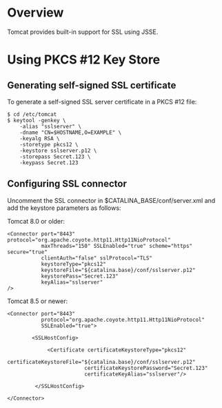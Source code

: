 = Overview =

Tomcat provides built-in support for SSL using JSSE.

= Using PKCS #12 Key Store =

== Generating self-signed SSL certificate ==

To generate a self-signed SSL server certificate in a PKCS #12 file:

 $ cd /etc/tomcat
 $ keytool -genkey \
     -alias "sslserver" \
     -dname "CN=$HOSTNAME,O=EXAMPLE" \
     -keyalg RSA \
     -storetype pkcs12 \
     -keystore sslserver.p12 \
     -storepass Secret.123 \
     -keypass Secret.123

== Configuring SSL connector ==

Uncomment the SSL connector in $CATALINA_BASE/conf/server.xml and add the keystore parameters as follows:

Tomcat 8.0 or older:

<pre>
<Connector port="8443" protocol="org.apache.coyote.http11.Http11NioProtocol"
           maxThreads="150" SSLEnabled="true" scheme="https" secure="true"
           clientAuth="false" sslProtocol="TLS"
           keystoreType="pkcs12"
           keystoreFile="${catalina.base}/conf/sslserver.p12"
           keystorePass="Secret.123"
           keyAlias="sslserver"
/>
</pre>

Tomcat 8.5 or newer:

<pre>
<Connector port="8443"
           protocol="org.apache.coyote.http11.Http11NioProtocol"
           SSLEnabled="true">

        <SSLHostConfig>

             <Certificate certificateKeystoreType="pkcs12"
                         certificateKeystoreFile="${catalina.base}/conf/sslserver.p12"
                         certificateKeystorePassword="Secret.123"
                         certificateKeyAlias="sslserver"/>

         </SSLHostConfig>

</Connector>
</pre>